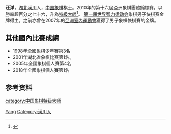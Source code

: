 {{Otheruses|汪洋}}
{{Infobox sportsperson
| 姓名 = 汪洋
| 国籍 = {{PRC}}
| 籍贯 = 湖北
| 出生日期 = 1984年10月10日<ref>[http://www.gdchess.com/xqplayer/xqplayer.asp?pid=0076 广东象棋网 - 汪洋]</ref>
| 运动 = [[象棋|象棋]] 
| 级别 = 特级大师
| 队伍 = 武汉光谷湖北象棋队<ref>[http://www.dpxq.com/hldcg/player_4560_228822.html 2017年腾讯棋牌天天象棋全国象棋甲级联赛 - 武汉光谷湖北象棋队的队员名单]</ref>
| 更新时间 = 2017年10月21日
| medaltemplates = 
{{MedalCountry | {{CHN}} }}
{{MedalSport | [[象棋|象棋]]}}
{{MedalCompetition|[[世界智力运动会|世界智力运动会]]}}
{{MedalGold|[[第一届世界智力运动会|2008年 北京]]|男子快棋}}<ref>[http://sports.sina.com.cn/go/2008wmsg_medal.html 第一届世界智力运动会奖牌榜]</ref>
{{MedalCompetition|[[亚洲室内运动会|亚洲室内运动会]]}}
{{MedalGold|[[2007年亚洲室内运动会|2007年 澳门]]|男子快棋}}
}}
'''汪洋'''{{BD|1984年|10月10日|}}，[[湖北|湖北]][[漢川|漢川]]人，[[中国象棋|中国象棋]]棋士。2010年的第十六屆亞洲象棋團體錦標賽，以勝率超百分之七十六，升為[[象棋特級大師|特級大師]]<ref>{{Cite web |url=http://m.xiangqiqipu.com/Category/View-15538.html |title=無冕之王——特級大師汪洋的象棋人生 |access-date=2019-02-27 |archive-date=2019-02-27 |archive-url=https://web.archive.org/web/20190227182052/http://m.xiangqiqipu.com/Category/View-15538.html |dead-url=no }}</ref>。
[[第一届世界智力运动会|第一届世界智力运动会]]象棋男子快棋赛金牌得主。之前亦曾在2007年的[[亞洲室內運動會|亞洲室內運動會]]獲得了男子象棋快棋賽的金牌。

== 其他國內比賽成績 ==
*1998年全國象棋少年赛第3名
*2001年湖北省象棋比赛第1名。
*2005年全國象棋個人賽第4名
*2018年全國象棋個人賽第1名

== 参考资料 ==
{{reflist}}

{{Authority control}}
{{DEFAULTSORT:Wang汪}}
[[Category:汪姓|Yang]]
[[Category:漢川人|Category:漢川人]]
[[category:中国象棋特级大师|category:中国象棋特级大师]]